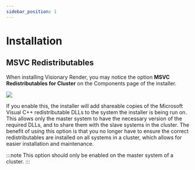 ```yaml
---
sidebar_position: 1
---
```


# Installation

## MSVC Redistributables

When installing Visionary Render, you may notice the option **MSVC Redistributables for Cluster** on the Components page of the installer.

![](/img/user-manual/chapter22/1.jpg)

If you enable this, the installer will add shareable copies of the Microsoft Visual C++ redistributable DLLs to the system the installer is being run on. This allows only the master system to have the necessary version of the required DLLs, and to share them with the slave systems in the cluster. The benefit of using this option is that you no longer have to ensure the correct redistributables are installed on all systems in a cluster, which allows for easier installation and maintenance.

:::note
This option should only be enabled on the master system of a cluster.
:::
